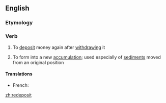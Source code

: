 ==English==

===Etymology===
{{prefix|en|re|deposit}}

===Verb===
{{en-verb}}

# To [[deposit]] money again after [[withdraw]]ing it
# {{lb|en|geology}} To form into a new [[accumulation]]; used especially of [[sediment]]s moved from an original position

====Translations====
{{trans-top|all senses}}
* French: {{t+|fr|redéposer}}
{{trans-mid}}
{{trans-bottom}}

[[zh:redeposit]]